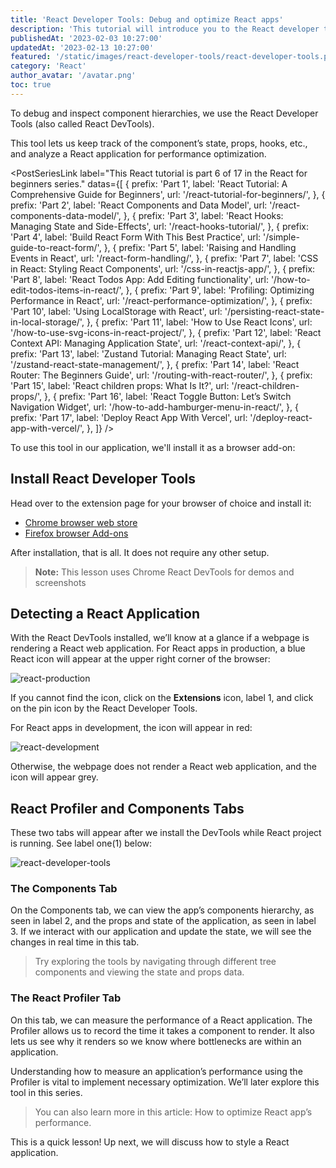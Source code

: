 ```yaml
---
title: 'React Developer Tools: Debug and optimize React apps'
description: 'This tutorial will introduce you to the React developer tools and get started with analyzing a React application for performance optimization.'
publishedAt: '2023-02-03 10:27:00'
updatedAt: '2023-02-13 10:27:00'
featured: '/static/images/react-developer-tools/react-developer-tools.png'
category: 'React'
author_avatar: '/avatar.png'
toc: true
---
```


To debug and inspect component hierarchies, we use the React Developer Tools (also called React DevTools). 

This tool lets us keep track of the component’s state, props, hooks, etc., and analyze a React application for performance optimization. 

<PostSeriesLink
  label="This React tutorial is part 6 of 17 in the React for beginners series."
  datas={[
    {
      prefix: 'Part 1',
      label: 'React Tutorial: A Comprehensive Guide for Beginners',
      url: '/react-tutorial-for-beginners/',
    },
    {
      prefix: 'Part 2',
      label: 'React Components and Data Model',
      url: '/react-components-data-model/',
    },
    {
      prefix: 'Part 3',
      label: 'React Hooks: Managing State and Side-Effects',
      url: '/react-hooks-tutorial/',
    },
    {
      prefix: 'Part 4',
      label: 'Build React Form With This Best Practice',
      url: '/simple-guide-to-react-form/',
    },
    {
      prefix: 'Part 5',
      label: 'Raising and Handling Events in React',
      url: '/react-form-handling/',
    },
    {
      prefix: 'Part 7',
      label: 'CSS in React: Styling React Components',
      url: '/css-in-reactjs-app/',
    },
    {
      prefix: 'Part 8',
      label: 'React Todos App: Add Editing functionality',
      url: '/how-to-edit-todos-items-in-react/',
    },
    {
      prefix: 'Part 9',
      label: 'Profiling: Optimizing Performance in React',
      url: '/react-performance-optimization/',
    },
    {
      prefix: 'Part 10',
      label: 'Using LocalStorage with React',
      url: '/persisting-react-state-in-local-storage/',
    },
    {
      prefix: 'Part 11',
      label: 'How to Use React Icons',
      url: '/how-to-use-svg-icons-in-react-project/',
    },
    {
      prefix: 'Part 12',
      label: 'React Context API: Managing Application State',
      url: '/react-context-api/',
    },
    {
      prefix: 'Part 13',
      label: 'Zustand Tutorial: Managing React State',
      url: '/zustand-react-state-management/',
    },
    {
      prefix: 'Part 14',
      label: 'React Router: The Beginners Guide',
      url: '/routing-with-react-router/',
    },
    {
      prefix: 'Part 15',
      label: 'React children props: What Is It?',
      url: '/react-children-props/',
    },
    {
      prefix: 'Part 16',
      label: 'React Toggle Button: Let’s Switch Navigation Widget',
      url: '/how-to-add-hamburger-menu-in-react/',
    },
    {
      prefix: 'Part 17',
      label: 'Deploy React App With Vercel',
      url: '/deploy-react-app-with-vercel/',
    },
  ]}
/>

To use this tool in our application, we'll install it as a browser add-on:

## Install React Developer Tools

Head over to the extension page for your browser of choice and install it:

- [Chrome browser web store](https://chrome.google.com/webstore/detail/react-developer-tools/fmkadmapgofadopljbjfkapdkoienihi)
- [Firefox browser Add-ons](https://addons.mozilla.org/en-US/firefox/addon/react-devtools/)

After installation, that is all. It does not require any other setup.


> **Note:** This lesson uses Chrome React DevTools for demos and screenshots
## Detecting a React Application

With the React DevTools installed, we’ll know at a glance if a webpage is rendering a React web application. For React apps in production, a blue React icon will appear at the upper right corner of the browser:

![react-production](/static/images/react-developer-tools/react-production.png)

If you cannot find the icon, click on the **Extensions** icon, label 1, and click on the pin icon by the React Developer Tools. 

For React apps in development, the icon will appear in red:

![react-development](/static/images/react-developer-tools/react-development.png)

Otherwise, the webpage does not render a React web application, and the icon will appear grey. 

## React Profiler and Components Tabs

These two tabs will appear after we install the DevTools while React project is running. See label one(1) below:

![react-developer-tools](/static/images/react-developer-tools/react-developer-tools.png)

### The Components Tab

On the Components tab, we can view the app’s components hierarchy, as seen in label 2, and the props and state of the application, as seen in label 3. If we interact with our application and update the state, we will see the changes in real time in this tab.

> Try exploring the tools by navigating through different tree components and viewing the state and props data. 

### The React Profiler Tab

On this tab, we can measure the performance of a React application. The Profiler allows us to record the time it takes a component to render. It also lets us see why it renders so we know where bottlenecks are within an application.

Understanding how to measure an application’s performance using the Profiler is vital to implement necessary optimization. We’ll later explore this tool in this series.

> You can also learn more in this article: How to optimize React app’s performance.

This is a quick lesson! Up next, we will discuss how to style a React application. 

<PostNextUnit
  heading="Next part: CSS in React: Styling React Component"
  btnLabel="continue"
  url="/css-in-reactjs-app/"
/>